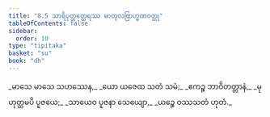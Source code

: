 ```yaml
---
title: "8.5 သာရိပုတ္တတ္ထေရဿ မာတုလဗြာဟ္မဏဝတ္ထု"
tableOfContents: false
sidebar:
  order: 10
type: "tipitaka"
basket: "su"
book: "dh"
---
```



<DynamicBreadcrumb />

<Division number="106" book="dh">

<Paragraph number="114" type="verses" book="dh">
_မာသေ မာသေ သဟဿေန,_  
_ယော ယဇေထ သတံ သမံ;_  
_ဧကဉ္စ ဘာဝိတတ္တာနံ,_  
_မုဟုတ္တမပိ ပူဇယေ;_  
_သာယေဝ ပူဇနာ သေယျော,_  
_ယဉ္စေ ဝဿသတံ ဟုတံ._
</Paragraph>
</Division>